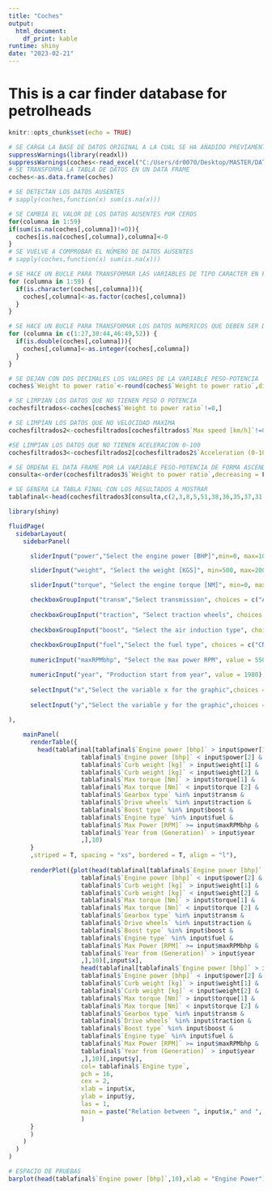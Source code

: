 ---
title: "Coches"
output:
  html_document: 
    df_print: kable
runtime: shiny
date: "2023-02-21"
---

# This is a car finder database for petrolheads

```{r setup, include=FALSE}
knitr::opts_chunk$set(echo = TRUE)
```

```{r echo=FALSE}
# SE CARGA LA BASE DE DATOS ORIGINAL A LA CUAL SE HA AÑADIDO PREVIAMENTE LA COLUMNA #51 (RELACION PESO-POTENCIA) DESDE EXCEL Y SE CAMBIA A "Naturally Aspirated" LOS VALORES DE LA COLUMNA "BOOST TYPE" SIN TURBO.
suppressWarnings(library(readxl))
suppressWarnings(coches<-read_excel("C:/Users/dr0070/Desktop/MASTER/DATASETS/Car2DB_eng_cut.xlsx"))
# SE TRANSFORMA LA TABLA DE DATOS EN UN DATA FRAME
coches<-as.data.frame(coches)
```

```{r echo=FALSE}
# SE DETECTAN LOS DATOS AUSENTES
# sapply(coches,function(x) sum(is.na(x)))
```

```{r echo=FALSE}
# SE CAMBIA EL VALOR DE LOS DATOS AUSENTES POR CEROS
for(columna in 1:59)
if(sum(is.na(coches[,columna])!=0)){
  coches[is.na(coches[,columna]),columna]<-0
}
# SE VUELVE A COMPROBAR EL NÚMERO DE DATOS AUSENTES
# sapply(coches,function(x) sum(is.na(x)))
```

```{r echo=FALSE}
# SE HACE UN BUCLE PARA TRANSFORMAR LAS VARIABLES DE TIPO CARACTER EN FACTORES
for (columna in 1:59) {
  if(is.character(coches[,columna])){
    coches[,columna]<-as.factor(coches[,columna])
  }
}
```

```{r echo=FALSE}
# SE HACE UN BUCLE PARA TRANSFORMAR LOS DATOS NUMERICOS QUE DEBEN SER DE TIPO ENTERO (PESAN MENOS QUE LOS NUMERICOS DE DOBLE PRECISION)
for (columna in c(1:27,30:44,46:49,52)) {
  if(is.double(coches[,columna])){
    coches[,columna]<-as.integer(coches[,columna])
  }
}
```

```{r echo=FALSE}
# SE DEJAN CON DOS DECIMALES LOS VALORES DE LA VARIABLE PESO-POTENCIA
coches$`Weight to power ratio`<-round(coches$`Weight to power ratio`,digits = 2)
```

```{r echo=FALSE}
# SE LIMPIAN LOS DATOS QUE NO TIENEN PESO O POTENCIA
cochesfiltrados<-coches[coches$`Weight to power ratio`!=0,]

# SE LIMPIAN LOS DATOS QUE NO VELOCIDAD MAXIMA
cochesfiltrados2<-cochesfiltrados[cochesfiltrados$`Max speed [km/h]`!=0,]

#SE LIMPIAN LOS DATOS QUE NO TIENEN ACELERACION 0-100
cochesfiltrados3<-cochesfiltrados2[cochesfiltrados2$`Acceleration (0-100 km/h) [second]`!=0,]

# SE ORDENA EL DATA FRAME POR LA VARIABLE PESO-POTENCIA DE FORMA ASCENDENTE
consulta<-order(cochesfiltrados3$`Weight to power ratio`,decreasing = F)
```

```{r echo=FALSE}
# SE GENERA LA TABLA FINAL CON LOS RESULTADOS A MOSTRAR
tablafinal<-head(cochesfiltrados3[consulta,c(2,3,8,5,51,38,36,35,37,31,12,44,42,40,48)],100000)
```

```{r, echo=FALSE}
library(shiny)

fluidPage(
  sidebarLayout(
    sidebarPanel(

      sliderInput("power","Select the engine power [BHP]",min=0, max=1000, value=c(100,200), step = 10),

      sliderInput("weight", "Select the weight [KGS]", min=500, max=2000, value=c(900,1200)),

      sliderInput("torque", "Select the engine torque [NM]", min=0, max=1000, value=c(100,300)),

      checkboxGroupInput("transm","Select transmission", choices = c("Automatic", "Continuously variable transmission (CVT)", "Electronic", "Manual"), selected = "Manual"),
      
      checkboxGroupInput("traction", "Select traction wheels", choices = c("All wheel drive (AWD)", "Four wheel drive (4WD)", "Front wheel drive","Rear wheel drive"), selected = "Front wheel drive"),
      
      checkboxGroupInput("boost", "Select the air induction type", choices = c("Biturbo", "Compressor", "Naturally Aspirated", "Triple turbo",  "Turbine + compressor", "Turbo", "Twin-scroll"), selected = "Naturally Aspirated"),
      
      checkboxGroupInput("fuel","Select the fuel type", choices = c("CNG", "Disel", "Electric", "Gasoline", "Gasoline, CNG", "Hybrid"), selected = "Gasoline"),
                                                                               
      numericInput("maxRPMbhp", "Select the max power RPM", value = 5500),

      numericInput("year", "Production start from year", value = 1980),
      
      selectInput("x","Select the variable x for the graphic",choices = c("Weight to power ratio", "Engine power [bhp]", "Max Power [RPM]", "Max torque [Nm]", "Max Torque [RPM]", "Curb weight [kg]"),selected = "Weight to power ratio"),
      
      selectInput("y","Select the variable y for the graphic",choices = c("Weight to power ratio", "Engine power [bhp]", "Max Power [RPM]", "Max torque [Nm]", "Max Torque [RPM]", "Curb weight [kg]"),selected = "Curb weight [kg]")
      
),

    mainPanel(
      renderTable({
        head(tablafinal[tablafinal$`Engine power [bhp]` > input$power[1] & 
                    tablafinal$`Engine power [bhp]` < input$power[2] &
                    tablafinal$`Curb weight [kg]` > input$weight[1] & 
                    tablafinal$`Curb weight [kg]` < input$weight[2] &
                    tablafinal$`Max torque [Nm]` > input$torque[1] &
                    tablafinal$`Max torque [Nm]` < input$torque [2] &
                    tablafinal$`Gearbox type` %in% input$transm &
                    tablafinal$`Drive wheels` %in% input$traction &
                    tablafinal$`Boost type` %in% input$boost & 
                    tablafinal$`Engine type` %in% input$fuel &   
                    tablafinal$`Max Power [RPM]` >= input$maxRPMbhp &
                    tablafinal$`Year from (Generation)` > input$year
                    ,],10)
      }
      ,striped = T, spacing = "xs", bordered = T, align = "l"),
      
      renderPlot({plot(head(tablafinal[tablafinal$`Engine power [bhp]` > input$power[1] & 
                    tablafinal$`Engine power [bhp]` < input$power[2] &
                    tablafinal$`Curb weight [kg]` > input$weight[1] & 
                    tablafinal$`Curb weight [kg]` < input$weight[2] &
                    tablafinal$`Max torque [Nm]` > input$torque[1] &
                    tablafinal$`Max torque [Nm]` < input$torque [2] &
                    tablafinal$`Gearbox type` %in% input$transm &
                    tablafinal$`Drive wheels` %in% input$traction &
                    tablafinal$`Boost type` %in% input$boost & 
                    tablafinal$`Engine type` %in% input$fuel &   
                    tablafinal$`Max Power [RPM]` >= input$maxRPMbhp &
                    tablafinal$`Year from (Generation)` > input$year
                    ,],10)[,input$x],
                    head(tablafinal[tablafinal$`Engine power [bhp]` > input$power[1] & 
                    tablafinal$`Engine power [bhp]` < input$power[2] &
                    tablafinal$`Curb weight [kg]` > input$weight[1] & 
                    tablafinal$`Curb weight [kg]` < input$weight[2] &
                    tablafinal$`Max torque [Nm]` > input$torque[1] &
                    tablafinal$`Max torque [Nm]` < input$torque [2] &
                    tablafinal$`Gearbox type` %in% input$transm &
                    tablafinal$`Drive wheels` %in% input$traction &
                    tablafinal$`Boost type` %in% input$boost & 
                    tablafinal$`Engine type` %in% input$fuel &   
                    tablafinal$`Max Power [RPM]` >= input$maxRPMbhp &
                    tablafinal$`Year from (Generation)` > input$year
                    ,],10)[,input$y], 
                    col= tablafinal$`Engine type`, 
                    pch = 16, 
                    cex = 2, 
                    xlab = input$x, 
                    ylab = input$y,
                    las = 1,
                    main = paste("Relation between ", input$x," and ", input$y)
                    )
      }
      )
    )
  )
)

```

```{r echo=FALSE}
# ESPACIO DE PRUEBAS
barplot(head(tablafinal$`Engine power [bhp]`,10),xlab = "Engine Power")
```






